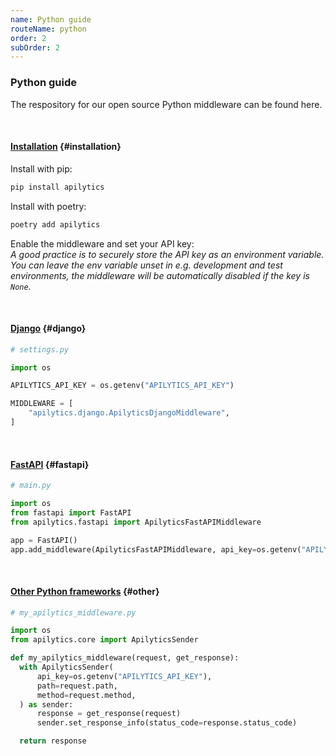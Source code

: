 ```yaml
---
name: Python guide
routeName: python
order: 2
subOrder: 2
---
```


### Python guide

The respository for our open source Python middleware can be found <ExternalLink href="https://github.com/apilytics/apilytics-python">here</ExternalLink>.

<br />

#### [Installation](#installation) {#installation}

Install with pip:

```sh
pip install apilytics
```

Install with poetry:

```sh
poetry add apilytics
```

Enable the middleware and set your API key:  
_A good practice is to securely store the API key as an environment variable.
You can leave the env variable unset in e.g. development and test environments,
the middleware will be automatically disabled if the key is `None`._

<br />

#### [Django](#django) {#django}

```python
# settings.py

import os

APILYTICS_API_KEY = os.getenv("APILYTICS_API_KEY")

MIDDLEWARE = [
    "apilytics.django.ApilyticsDjangoMiddleware",
]
```

<br />

#### [FastAPI](#fastapi) {#fastapi}

```python
# main.py

import os
from fastapi import FastAPI
from apilytics.fastapi import ApilyticsFastAPIMiddleware

app = FastAPI()
app.add_middleware(ApilyticsFastAPIMiddleware, api_key=os.getenv("APILYTICS_API_KEY"))
```

<br />

#### [Other Python frameworks](#other) {#other}

```python
# my_apilytics_middleware.py

import os
from apilytics.core import ApilyticsSender

def my_apilytics_middleware(request, get_response):
  with ApilyticsSender(
      api_key=os.getenv("APILYTICS_API_KEY"),
      path=request.path,
      method=request.method,
  ) as sender:
      response = get_response(request)
      sender.set_response_info(status_code=response.status_code)

  return response
```
